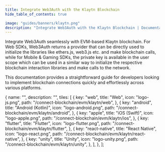 ```yaml
---
title: Integrate Web3Auth with the Klaytn Blockchain
hide_table_of_contents: true

image: "guides/banners/klaytn.png"
description: "Integrate Web3Auth with the Klaytn Blockchain | Documentation - Web3Auth"
---
```



<SEO
  title="Integrate Web3Auth with the Klaytn Blockchain"
  description="Integrate Web3Auth with the Klaytn Blockchain | Documentation - Web3Auth"
  image="https://web3auth.io/docs/guides/banners/klaytn.png"
  slug="/connect-blockchain/evm/klaytn"
/>

Integrate Web3Auth seamlessly with EVM-based Klaytn blockchain. For Web SDKs, Web3Auth returns a
provider that can be directly used to initialize the libraries like ethers.js, web3.js etc. and make
blockchain calls, while for Mobile & Gaming SDKs, the private key is available in the user scope
which can be used in a similar way to initialize the respective blockchain interaction libraries and
make calls to the network.

This documentation provides a straightforward guide for developers looking to implement blockchain
connections quickly and effortlessly across various platforms.

  {
    name: "",
    description: "",
    tiles: [
      {
        key: "web",
        title: "Web",
        icon: "logo-js.png",
        path: "/connect-blockchain/evm/klaytn/web",
      },
      {
        key: "android",
        title: "Android (Kotlin)",
        icon: "logo-android.png",
        path: "/connect-blockchain/evm/klaytn/android",
      },
      {
        key: "apple",
        title: "iOS (Swift)",
        icon: "logo-apple.png",
        path: "/connect-blockchain/evm/klaytn/ios",
      },
      {
        key: "flutter",
        title: "Flutter",
        icon: "logo-flutter.png",
        path: "/connect-blockchain/evm/klaytn/flutter",
      },
      {
        key: "react-native",
        title: "React Native",
        icon: "logo-react.png",
        path: "/connect-blockchain/evm/klaytn/react-native",
      },
      {
        key: "unity",
        title: "Unity",
        icon: "logo-unity.png",
        path: "/connect-blockchain/evm/klaytn/unity",
      },
    ],
  },
];

<Tiles tileGroups={Klaytn} />
